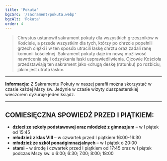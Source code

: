 ```yaml
---
title: 'Pokuta'
bgcSrc: '/sacrament/pokuta.webp'
bgcAlt: 'Pokuta'
order: 4
---
```


> Chrystus ustanowił sakrament pokuty dla wszystkich grzeszników w Kościele, a przede wszystkim dla tych, którzy po chrzcie popełnili grzech ciężki i w ten sposób utracili łaskę chrztu oraz zadali ranę komunii kościelnej. Sakrament pokuty daje im nową możliwość nawrócenia się i odzyskania łaski usprawiedliwienia. Ojcowie Kościoła przedstawiają ten sakrament jako «drugą deskę (ratunku) po rozbiciu, jakim jest utrata łaski».

---

**Informacja:**
Z Sakramentu Pokuty w naszej parafii można skorzystać w czasie każdej Mszy św. Jedynie w czasie wizyty duszpasterskiej wieczorem dyżuruje jeden ksiądz.

---

## COMIESIĘCZNA SPOWIEDŹ PRZED I PIĄTKIEM:

- **dzieci ze szkoły podstawowej oraz młodzież z gimnazjum** – w I piątek od 15:45
- **młodzież z klas VIII** – w czwartek przed I piątkiem 16:00-16:30
- **młodzież ze szkół ponadgimnazjalnych** – w I piątek o 20:00
- **starsi** – w środę i czwartek przed I piątkiem od 17:45 oraz w I piątek podczas Mszy św. o 6:00; 6:30; 7.00; 8:00; 18:00
